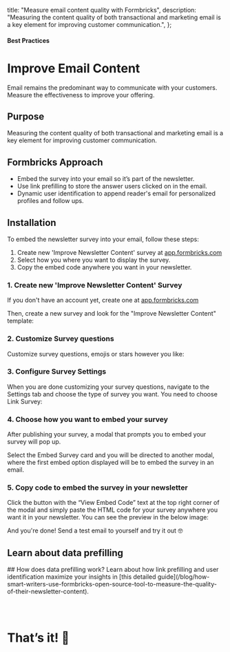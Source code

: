 

  title: "Measure email content quality with Formbricks",
  description:
    "Measuring the content quality of both transactional and marketing email is a key element for improving customer communication.",
};

#### Best Practices

# Improve Email Content

Email remains the predominant way to communicate with your customers. Measure the effectiveness to improve your offering.

## Purpose

Measuring the content quality of both transactional and marketing email is a key element for improving customer communication.

## Formbricks Approach

- Embed the survey into your email so it’s part of the newsletter.
- Use link prefilling to store the answer users clicked on in the email.
- Dynamic user identification to append reader's email for personalized profiles and follow ups.

## Installation

To embed the newsletter survey into your email, follow these steps:

1. Create new 'Improve Newsletter Content' survey at [app.formbricks.com](https://app.escuta.ai/)
2. Select how you where you want to display the survey.
3. Copy the embed code anywhere you want in your newsletter.

### 1. Create new 'Improve Newsletter Content' Survey

If you don't have an account yet, create one at [app.formbricks.com](https://app.escuta.ai/auth/signup)

Then, create a new survey and look for the "Improve Newsletter Content" template:

<MdxImage
  src={NewsletterSurvey}
  alt="Create Improve Newsletter Content by template"
  quality="100"
  className="max-w-full rounded-lg sm:max-w-3xl"
/>

### 2. Customize Survey questions

Customize survey questions, emojis or stars however you like:

<MdxImage
  src={NewsletterSurveyEditor}
  alt="Edit Improve Newsletter Content template"
  quality="100"
  className="max-w-full rounded-lg sm:max-w-3xl"
/>

### 3. Configure Survey Settings

When you are done customizing your survey questions, navigate to the Settings tab and choose the type of survey you want. You need to choose Link Survey:

<MdxImage
  src={NewsletterSurveyType}
  alt="Choose survey type"
  quality="100"
  className="max-w-full rounded-lg sm:max-w-3xl"
/>

### 4. Choose how you want to embed your survey

After publishing your survey, a modal that prompts you to embed your survey will pop up.

<MdxImage
  src={NewsletterSurveyEmbedPrompt}
  alt="Embed newsletter survey"
  quality="100"
  className="max-w-full rounded-lg sm:max-w-3xl"
/>

Select the Embed Survey card and you will be directed to another modal, where the first embed option displayed will be to embed the survey in an email.

### 5. Copy code to embed the survey in your newsletter

Click the button with the “View Embed Code” text at the top right corner of the modal and simply paste the HTML code for your survey anywhere you want it in your newsletter. You can see the preview in the below image:

<MdxImage
  src={NewsletterSurveyEmbedCode}
  alt="Embed survey code"
  quality="100"
  className="max-w-full rounded-lg sm:max-w-3xl"
/>

And you're done! Send a test email to yourself and try it out 🤓

## Learn about data prefilling

<Note>
  ## How does data prefilling work? Learn about how link prefilling and user identification maximize your
  insights in [this detailed
  guide](/blog/how-smart-writers-use-formbricks-open-source-tool-to-measure-the-quality-of-their-newsletter-content).
</Note>

### &nbsp;

# That’s it! 🎉
